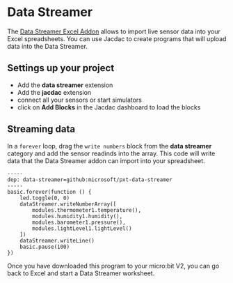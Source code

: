 # Data Streamer

The [Data Streamer Excel Addon](https://www.microsoft.com/en-us/education/hackingstem/datastreamer) allows to import live sensor
data into your Excel spreadsheets. You can use Jacdac to create programs that will upload data into the Data Streamer.

## Settings up your project

-   Add the **data streamer** extension
-   Add the **jacdac** extension
-   connect all your sensors or start simulators
-   click on **Add Blocks** in the Jacdac dashboard to load the blocks

## Streaming data

In a `forever` loop, drag the `write numbers` block from the **data streamer** category
and add the sensor readinds into the array. This code will write data that the Data Streamer addon can import into your spreadsheet.

```blocks
-----
dep: data-streamer=github:microsoft/pxt-data-streamer
-----
basic.forever(function () {
    led.toggle(0, 0)
    dataStreamer.writeNumberArray([
        modules.thermometer1.temperature(),
        modules.humidity1.humidity(),
        modules.barometer1.pressure(),
        modules.lightLevel1.lightLevel()
    ])
    dataStreamer.writeLine()
    basic.pause(100)
})
```

Once you have downloaded this program to your micro:bit V2, you can go back to Excel and start a Data Streamer worksheet.
